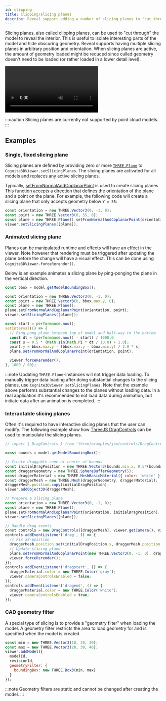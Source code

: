 ```yaml
---
id: clipping
title: Clipping/slicing planes
describe: Reveal support adding a number of slicing planes to "cut through" the models.
---
```



Slicing planes, also called clipping planes, can be used to "cut through" the model to reveal the interior. This is 
useful to isolate interesting parts of the model and hide obscuring geometry. Reveal supports having multiple slicing planes
in arbitrary position and orientation. When slicing planes are active,
the amount of geometry loaded might be reduced since culled geometry doesn't need
to be loaded (or rather loaded in a lower detail level).

<video preload="auto" autoPlay="autoplay" loop controls>
  <source src={useBaseUrl('/img/cad-clipping.webm')} />
</video>

:::caution
Slicing planes are currently not supported by point cloud models.
:::

## Examples

<DemoWrapper name="Cognite3DViewerDemo" />

### Single, fixed slicing plane

Slicing planes are defined by providing zero or more [`THREE.Plane`](https://threejs.org/docs/#api/en/math/Plane) 
to `Cognite3DViewer.setSlicingPlanes`. The slicing planes are activated for all models and
replaces any active slicing planes.

Typically, [setFromNormalAndCoplanarPoint](https://threejs.org/docs/#api/en/math/Plane.setFromNormalAndCoplanarPoint)
is used to create slicing planes. This function accepts a direction that defines the orientation of
the plane and a point on the plane. For example, the following
code will create a slicing plane that only accepts geometry below `Y = 55`:

```jsx runnable
const orientation = new THREE.Vector3(0, -1, 0);
const point = new THREE.Vector3(0, 55, 0);
const plane = new THREE.Plane().setFromNormalAndCoplanarPoint(orientation, point);
viewer.setSlicingPlanes([plane]);
```

### Animated slicing plane

Planes can be manipulated runtime and effects will have an effect in the viewer. Note however that rendering must be 
triggered after updating the plane before the change will have a visual effect. This can be done using 
`Cognite3DViewer.forceRerender()`.

Below is an example animates a slicing plane by ping-ponging the plane in the vertical direction.

```js runnable
const bbox = model.getModelBoundingBox();

const orientation = new THREE.Vector3(0, -1, 0);
const point = new THREE.Vector3(0, bbox.max.y, 0);
const plane = new THREE.Plane();
plane.setFromNormalAndCoplanarPoint(orientation, point);
viewer.setSlicingPlanes([plane]);

const start = performance.now();
setInterval(() => {
  // Ping-pong plane between top of model and half-way to the bottom
  const dt = (performance.now() - start) / 1000.0
  const s = 0.5 * (Math.sin(Math.PI * dt / 10.0) + 1.0);
  point.y = bbox.max.y - (bbox.max.y - bbox.min.y) / 2.0 * s;
  plane.setFromNormalAndCoplanarPoint(orientation, point);

  viewer.forceRerender();
}, 1000 / 60);
```

:::note
Updating `THREE.Plane`-instances will not trigger data loading. To manually trigger data loading after doing 
substantial changes to the slicing planes, use `Cognite3DViewer.setSlicingPlanes`. Note that the example
above performs substantial changes to the planes without loading data. In a real application it's recommended 
to not load data during animation, but initiate data after an animation is completed.
:::

### Interactable slicing planes

Often it's required to have interactive slicing planes that the user can modify. The following example 
show how [ThreeJS DragControls](https://threejs.org/docs/#examples/en/controls/DragControls) can be used 
to manipulate the slicing planes.

```js runnable
// import { DragControls } from 'three/examples/jsm/controls/DragControls';

const bounds = model.getModelBoundingBox();

// Create draggable cone at center of bounds
const initialDragPosition = new THREE.Vector3(bounds.min.x, 0.5*(bounds.max.y + bounds.min.y), bounds.min.z);
const draggerGeometry = new THREE.SphereBufferGeometry(5);
const draggerMaterial = new THREE.MeshBasicMaterial({ color: 'white' });
const draggerMesh = new THREE.Mesh(draggerGeometry, draggerMaterial);
draggerMesh.position.copy(initialDragPosition);
viewer.addObject3D(draggerMesh);

// Prepare a slicing plane
const orientation = new THREE.Vector3(0, -1, 0);
const plane = new THREE.Plane();
plane.setFromNormalAndCoplanarPoint(orientation, initialDragPosition);
viewer.setSlicingPlanes([plane]);

// Handle drag events
const controls = new DragControls([draggerMesh], viewer.getCamera(), viewer.domElement);
controls.addEventListener('drag', () => {
  // Fix XZ-poistion
  draggerMesh.position.set(initialDragPosition.x, draggerMesh.position.y, initialDragPosition.z);
  // Update slicing plane
  plane.setFromNormalAndCoplanarPoint(new THREE.Vector3(0, -1, 0), draggerMesh.position);
  viewer.forceRerender();
});
controls.addEventListener('dragstart', () => {
  draggerMaterial.color = new THREE.Color('gray');
  viewer.cameraControlsEnabled = false;
});
controls.addEventListener('dragend', () => {
  draggerMaterial.color = new THREE.Color('white');
  viewer.cameraControlsEnabled = true;
});
```

### CAD geometry filter

A special type of slicing is to provide a "geometry filter" when loading the model. A geometry filter restricts the 
area to load geometry for and is specified when the model is created.

```js 
const min = new THREE.Vector3(10, 20, 30);
const max = new THREE.Vector3(20, 30, 40);
viewer.addModel({
  modelId, 
  revisionId, 
  geometryFilter: { 
    boundingBox: new THREE.Box3(min, max)
  }
});
```

:::note
Geometry filters are static and cannot be changed after creating the model.
:::
